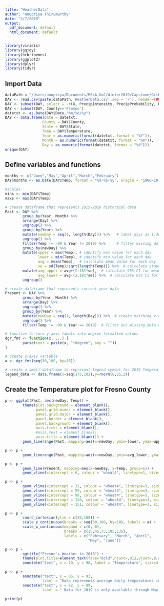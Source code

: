 ```yaml
---
title: "WeatherData"
author: "Anupriya Thirumurthy"
date: "2/7/2019"
output:
  pdf_document: default
  html_document: default
---
```


```r
library(viridis)
library(ggjoy)  
library(hrbrthemes)
library(ggplot2)
library(dplyr)
library(tidyr)
```

## Import Data

```r
dataPath = "/Users/anupriya/Documents/MScA_UoC/Winter2019/Capstone/GitHub_Capstone"
DAY <- read.csv(paste(dataPath,'WeatherData.csv',sep = '/'), header=TRUE)
DAY <- subset(DAY, select = -c(X, PrecipIntensity, PrecipProbability, Pressure, Sunlight, Sunlight, DewPoint))
DAY <- subset(DAY, County=='Fresno')
datetxt <- as.Date(DAY$Date,"%m/%d/%y")
DAY <- data.frame(Date = datetxt,
                 County = DAY$County,
                 State = DAY$State,
                 Temp = DAY$Temperature,
                 Year = as.numeric(format(datetxt, format = "%Y")),
                 Month = as.numeric(format(datetxt, format = "%m")),
                 Day = as.numeric(format(datetxt, format = "%d")))
unique(DAY)
```

## Define variables and functions

```r
months <- c("June","May","April","March","February")
DAY$months <- as.Date(DAY$Temp, format = "%d-%b-%y", origin = "1960-10-01") %>% months() %>% as.factor() %>% factor(., levels = months)

#scales
mins <- min(DAY$Temp)
maxs <- max(DAY$Temp)
```

```r
# create dataframe that represents 2015-2018 historical data
Past <- DAY %>%
        group_by(Year, Month) %>%
        arrange(Day) %>%
        ungroup() %>%
        group_by(Year) %>%
        mutate(newDay = seq(1, length(Day))) %>%   # label days as 1:365 (will represent x-axis)         
        ungroup() %>%
        filter(Temp != -99 & Year != 2019) %>%     # filter missing data (identified with '-99' value) & 2019 data
        group_by(newDay) %>%
        mutate(upper = max(Temp), # identify max value for each day
               lower = min(Temp), # identify min value for each day
               avg = mean(Temp),  # calculate mean value for each day
               se = sd(Temp)/sqrt(length(Temp))) %>%  # calculate standard error of mean
        mutate(avg_upper = avg+(2.101*se),  # calculate 95% CI for mean
               avg_lower = avg-(2.101*se)) %>%  # calculate 95% CI for mean
        ungroup()

# create dataframe that represents current year data
Present <- DAY %>%
        group_by(Year, Month) %>%
        arrange(Day) %>%
        ungroup() %>%
        group_by(Year) %>%
        mutate(newDay = seq(1, length(Day))) %>%  # create matching x-axis as historical data
        ungroup() %>%
        filter(Temp != -99 & Year == 2019)  # filter out missing data & select current year data
```


```r
# function to turn y-axis labels into degree formatted values
dgr_fmt <- function(x, ...) {
        parse(text = paste(x, "*degree", sep = ""))
}

# create y-axis variable
a <- dgr_fmt(seq(30,100, by=10))

# create a small dataframe to represent legend symbol for 2019 Temperature
legend_data <- data.frame(x=seq(175,182),y=rnorm(8,15,2))
```

## Create the Temperature plot for Fresno County

```r
p <- ggplot(Past, aes(newDay, Temp)) +
        theme(plot.background = element_blank(),
              panel.grid.minor = element_blank(),
              panel.grid.major = element_blank(),
              panel.border = element_blank(),
              panel.background = element_blank(),
              axis.ticks = element_blank(),
              #axis.text = element_blank(),  
              axis.title = element_blank()) +
        geom_linerange(Past, mapping=aes(x=newDay, ymin=lower, ymax=upper), colour = "wheat2", alpha=.1)

p <- p + 
        geom_linerange(Past, mapping=aes(x=newDay, ymin=avg_lower, ymax=avg_upper), colour = "wheat4")

p <- p + 
        geom_line(Present, mapping=aes(x=newDay, y=Temp, group=1)) +
        geom_vline(xintercept = 0, colour = "wheat4", linetype=1, size=1)

p <- p + 
        geom_vline(xintercept = 31, colour = "wheat4", linetype=3, size=.5) +
        geom_vline(xintercept = 59, colour = "wheat4", linetype=3, size=.5) +
        geom_vline(xintercept = 90, colour = "wheat4", linetype=3, size=.5) +
        geom_vline(xintercept = 120, colour = "wheat4", linetype=3, size=.5) +
        geom_vline(xintercept = 151, colour = "wheat4", linetype=3, size=.5) 

p <- p +
        coord_cartesian(ylim = c(30,100)) +
        scale_y_continuous(breaks = seq(30,100, by=10), labels = a) +
        scale_x_continuous(expand = c(0, 0), 
                           breaks = c(15,45,75,105,135),
                           labels = c("February", "March", "April",
                                      "May", "June"))

p <- p +
        ggtitle("Fresno's Weather in 2018") +
        theme(plot.title=element_text(face="bold",hjust=.012,vjust=.8,colour="#3C3C3C",size=20)) +
        annotate("text", x = 19, y = 98, label = "Temperature", size=4, fontface="bold")

p <- p +
        annotate("text", x = 66, y = 93, 
                 label = "Data represents average daily temperatures in Fresno County. Accessible data dates back to Feb 1, 2015.", size=3, colour="gray30") +
        annotate("text", x = 62, y = 89, 
                 label = " Data for 2019 is only available through May 19.", size=3, colour="gray30") 

print(p)
```

